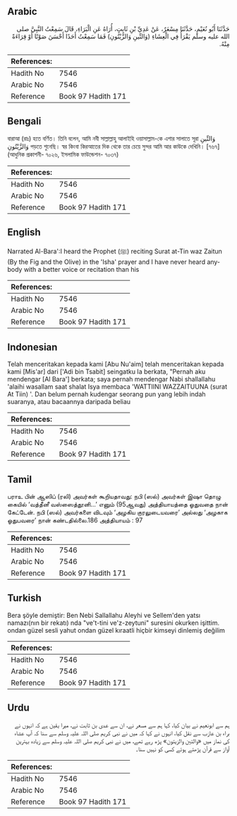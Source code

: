 ## Arabic


<div dir="rtl" lang="ar" style={{fontSize:'larger',backgroundColor:'#f8f9fa',padding:20}}>
حَدَّثَنَا أَبُو نُعَيْمٍ، حَدَّثَنَا مِسْعَرٌ، عَنْ عَدِيِّ بْنِ ثَابِتٍ، أُرَاهُ عَنِ الْبَرَاءِ، قَالَ سَمِعْتُ النَّبِيَّ صلى الله عليه وسلم يَقْرَأُ فِي الْعِشَاءِ ‏(‏وَالتِّينِ وَالزَّيْتُونِ‏)‏ فَمَا سَمِعْتُ أَحَدًا أَحْسَنَ صَوْتًا أَوْ قِرَاءَةً مِنْهُ‏.‏
</div>
<div style={{backgroundColor:'#f8f9fa',padding:20, marginBottom: 10}}><table> <thead> <tr> <th>References:</th> <th></th> </tr> </thead> <tbody><tr><td>Hadith No</td><td>7546</td></tr><tr><td>Arabic No</td><td>7546</td></tr><tr><td>Reference</td><td>Book 97 Hadith 171</td></tr></tbody></table></div>

## Bengali


<div dir="ltr" lang="bn" style={{fontSize:'larger',backgroundColor:'#f8f9fa',padding:20}}>
বারাআ (রাঃ) হতে বর্ণিত। তিনি বলেন, আমি নবী সাল্লাল্লাহু আলাইহি ওয়াসাল্লাম-কে এশার সালাতে সূরা وَالتِّينِ وَالزَّيْتُونِ পড়তে শুনেছি। স্বর কিংবা কিরআতের দিক থেকে তার চেয়ে সুন্দর আমি আর কাউকে দেখিনি। [৭৬৭] (আধুনিক প্রকাশনী- ৭০২৬, ইসলামিক ফাউন্ডেশন- ৭০৩৭)
</div>
<div style={{backgroundColor:'#f8f9fa',padding:20, marginBottom: 10}}><table> <thead> <tr> <th>References:</th> <th></th> </tr> </thead> <tbody><tr><td>Hadith No</td><td>7546</td></tr><tr><td>Arabic No</td><td>7546</td></tr><tr><td>Reference</td><td>Book 97 Hadith 171</td></tr></tbody></table></div>

## English


<div dir="ltr" lang="en" style={{fontSize:'larger',backgroundColor:'#f8f9fa',padding:20}}>
Narrated Al-Bara':I heard the Prophet (ﷺ) reciting Surat at-Tin waz Zaitun (By the Fig and the Olive) in the 'Isha' prayer and I have never heard anybody with a better voice or recitation than his
</div>
<div style={{backgroundColor:'#f8f9fa',padding:20, marginBottom: 10}}><table> <thead> <tr> <th>References:</th> <th></th> </tr> </thead> <tbody><tr><td>Hadith No</td><td>7546</td></tr><tr><td>Arabic No</td><td>7546</td></tr><tr><td>Reference</td><td>Book 97 Hadith 171</td></tr></tbody></table></div>

## Indonesian


<div dir="ltr" lang="id" style={{fontSize:'larger',backgroundColor:'#f8f9fa',padding:20}}>
Telah menceritakan kepada kami [Abu Nu'aim] telah menceritakan kepada kami [Mis'ar] dari ['Adi bin Tsabit] seingatku Ia berkata, "Pernah aku mendengar [Al Bara'] berkata; saya pernah mendengar Nabi shallallahu 'alaihi wasallam saat shalat Isya membaca 'WATTIINI WAZZAITUUNA (surat At Tiin) '. Dan belum pernah kudengar seorang pun yang lebih indah suaranya, atau bacaannya daripada beliau
</div>
<div style={{backgroundColor:'#f8f9fa',padding:20, marginBottom: 10}}><table> <thead> <tr> <th>References:</th> <th></th> </tr> </thead> <tbody><tr><td>Hadith No</td><td>7546</td></tr><tr><td>Arabic No</td><td>7546</td></tr><tr><td>Reference</td><td>Book 97 Hadith 171</td></tr></tbody></table></div>

## Tamil


<div dir="ltr" lang="ta" style={{fontSize:'larger',backgroundColor:'#f8f9fa',padding:20}}>
பராஉ பின் ஆஸிப் (ரலி) அவர்கள் கூறியதாவது: நபி (ஸல்) அவர்கள் இஷா தொழு கையில் ‘வத்தீனீ வஸ்ஸைத்தூனி...’ எனும் (95ஆவது) அத்தியாயத்தை ஓதுவதை நான் கேட்டேன். நபி (ஸல்) அவர்களை விடவும் ‘அழகிய குரலுடையவரை’ அல்லது ‘அழகாக ஓதுபவரை’ நான் கண்டதில்லை.186 அத்தியாயம் : 97
</div>
<div style={{backgroundColor:'#f8f9fa',padding:20, marginBottom: 10}}><table> <thead> <tr> <th>References:</th> <th></th> </tr> </thead> <tbody><tr><td>Hadith No</td><td>7546</td></tr><tr><td>Arabic No</td><td>7546</td></tr><tr><td>Reference</td><td>Book 97 Hadith 171</td></tr></tbody></table></div>

## Turkish


<div dir="ltr" lang="tr" style={{fontSize:'larger',backgroundColor:'#f8f9fa',padding:20}}>
Bera şöyle demiştir: Ben Nebi Sallallahu Aleyhi ve Sellem'den yatsı namazı(nın bir rekatı) nda "ve't-tini ve'z-zeytuni" suresini okurken işittim. ondan güzel sesli yahut ondan güzel kıraatli hiçbir kimseyi dinlemiş değilim
</div>
<div style={{backgroundColor:'#f8f9fa',padding:20, marginBottom: 10}}><table> <thead> <tr> <th>References:</th> <th></th> </tr> </thead> <tbody><tr><td>Hadith No</td><td>7546</td></tr><tr><td>Arabic No</td><td>7546</td></tr><tr><td>Reference</td><td>Book 97 Hadith 171</td></tr></tbody></table></div>

## Urdu


<div dir="rtl" lang="ur" style={{fontSize:'larger',backgroundColor:'#f8f9fa',padding:20}}>
ہم سے ابونعیم نے بیان کیا، کہا ہم سے مسعر نے، ان سے عدی بن ثابت نے، میرا یقین ہے کہ انہوں نے براء بن عازب سے نقل کیا، انہوں نے کہا کہ میں نے نبی کریم صلی اللہ علیہ وسلم سے سنا کہ آپ عشاء کی نماز میں «والتين والزيتون‏» پڑھ رہے تھے، میں نے نبی کریم صلی اللہ علیہ وسلم سے زیادہ بہترین آواز سے قرآن پڑھتے ہوئے کسی کو نہیں سنا۔
</div>
<div style={{backgroundColor:'#f8f9fa',padding:20, marginBottom: 10}}><table> <thead> <tr> <th>References:</th> <th></th> </tr> </thead> <tbody><tr><td>Hadith No</td><td>7546</td></tr><tr><td>Arabic No</td><td>7546</td></tr><tr><td>Reference</td><td>Book 97 Hadith 171</td></tr></tbody></table></div>